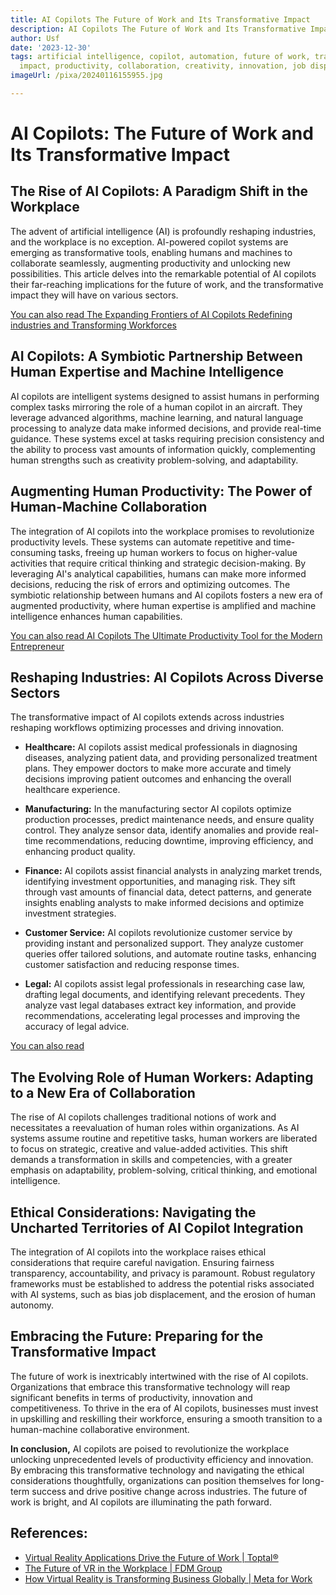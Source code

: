```yaml
---
title: AI Copilots The Future of Work and Its Transformative Impact
description: AI Copilots The Future of Work and Its Transformative Impact
author: Usf
date: '2023-12-30'
tags: artificial intelligence, copilot, automation, future of work, transformative
  impact, productivity, collaboration, creativity, innovation, job displacement
imageUrl: /pixa/20240116155955.jpg

---
```

# AI Copilots: The Future of Work and Its  Transformative Impact

## The Rise of AI Copilots: A Paradigm Shift in the Workplace

The advent of artificial intelligence (AI) is profoundly reshaping industries, and the workplace is no exception. AI-powered copilot systems are emerging as transformative tools, enabling humans and machines to collaborate  seamlessly, augmenting productivity and unlocking new possibilities. This article delves into the remarkable potential of AI copilots their far-reaching implications for the future of work, and the transformative impact they will have  on various  sectors.

[You can also read The Expanding  Frontiers of AI Copilots Redefining industries and Transforming Workforces](The%20Expanding%20Frontiers%20of%20AI%20Copilots%20Redefining%20industries%20and%20Transforming%20Workforces)


## AI Copilots: A Symbiotic Partnership Between Human Expertise and Machine Intelligence

AI copilots are intelligent systems  designed to assist humans in performing  complex tasks  mirroring the role of a human copilot in an  aircraft. They  leverage advanced algorithms, machine learning, and natural language processing to analyze data make informed decisions,  and provide real-time guidance.  These systems excel at tasks requiring precision consistency and the ability to process vast amounts of information quickly, complementing human strengths such as creativity problem-solving,  and adaptability.

## Augmenting  Human Productivity: The Power of Human-Machine Collaboration

The integration of AI copilots into the workplace promises to revolutionize productivity levels. These systems can automate repetitive and  time-consuming tasks, freeing up human workers to focus on higher-value activities that require critical  thinking and strategic decision-making. By leveraging  AI's analytical capabilities, humans can make more  informed decisions, reducing the risk of errors and optimizing outcomes. The symbiotic relationship between humans and AI copilots fosters a new era  of  augmented productivity, where human expertise is amplified and machine intelligence enhances human capabilities.

[You can  also read AI Copilots  The Ultimate Productivity Tool for the  Modern Entrepreneur](AI%20Copilots%20The%20Ultimate%20Productivity%20Tool%20for%20the%20Modern%20Entrepreneur)


## Reshaping Industries: AI Copilots Across Diverse Sectors

The transformative impact of AI copilots extends across industries reshaping workflows optimizing processes and driving innovation.

- **Healthcare:** AI copilots assist medical professionals in  diagnosing diseases, analyzing patient data, and providing  personalized treatment plans. They empower doctors to  make more  accurate and timely decisions improving patient  outcomes and enhancing the  overall  healthcare experience.

-  **Manufacturing:**  In  the manufacturing sector AI  copilots  optimize production processes, predict  maintenance  needs, and ensure quality control. They analyze sensor data, identify anomalies and provide  real-time recommendations, reducing downtime, improving efficiency, and  enhancing product quality.

- **Finance:** AI copilots assist financial analysts  in analyzing market trends,  identifying investment opportunities, and managing risk. They sift through vast amounts  of financial  data, detect patterns, and generate insights enabling analysts to make informed decisions and optimize investment  strategies.

- **Customer Service:** AI copilots  revolutionize customer service  by providing instant and personalized support. They analyze  customer queries offer  tailored solutions,  and automate routine tasks,  enhancing customer satisfaction and reducing response times.

- **Legal:** AI copilots assist legal professionals in researching case law, drafting legal documents, and identifying relevant precedents. They analyze vast legal databases extract key information, and provide recommendations, accelerating legal  processes and improving the accuracy  of legal advice.

[You can also read ]()


## The Evolving Role of Human Workers: Adapting to a New Era of Collaboration

The rise of  AI copilots challenges traditional notions of work and necessitates a reevaluation  of human roles within organizations. As AI systems assume routine and repetitive tasks, human  workers  are liberated to  focus on strategic, creative and value-added activities. This shift demands a transformation in skills and competencies, with a greater emphasis on adaptability, problem-solving, critical  thinking, and emotional  intelligence.

## Ethical Considerations: Navigating the Uncharted Territories of AI Copilot Integration

The integration of AI copilots into the workplace raises ethical considerations that require careful navigation. Ensuring fairness transparency,  accountability, and  privacy is paramount. Robust regulatory frameworks must be established to address the potential risks associated with AI systems, such as bias job displacement, and the erosion of human autonomy.

## Embracing the Future: Preparing for the Transformative Impact

The  future of  work is  inextricably intertwined with  the rise  of  AI copilots. Organizations that embrace this transformative technology will reap  significant benefits in terms of  productivity, innovation and competitiveness. To thrive in the era of  AI copilots, businesses must invest in upskilling and  reskilling their workforce, ensuring a smooth transition to a human-machine collaborative environment.

**In conclusion,** AI copilots are poised to revolutionize the workplace unlocking unprecedented levels of productivity efficiency and innovation. By embracing this transformative technology and navigating the ethical considerations thoughtfully, organizations can  position themselves for long-term success and drive positive  change across industries. The future of work is bright, and AI copilots are illuminating the path forward.

## References:
- [Virtual Reality Applications Drive the Future of Work | Toptal®](https://www.toptal.com/insights/future-of-work/virtual-reality-applications-future-work)
- [The Future of VR in the Workplace | FDM Group](https://www.fdmgroup.com/blog/future-of-vr-in-the-workplace/)
- [How Virtual Reality is Transforming Business Globally | Meta for Work](https://forwork.meta.com/blog/meta-explores-how-vr-transforms-global-business/)
